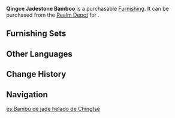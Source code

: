 {{Furnishing Infobox
|id             = 372319
|image          = Item Qingce Jadestone Bamboo.png
|category       = Landform
|subcategory    = Tree
|rarity         = 3
|adeptal_energy = 20
|load           = 50
|reduced_load   = 50
|description    = Green bamboo from [[Qingce Village|Mt. Qingce]].<br />Like jade, it is cool and smooth to the touch, earning it the name "Jadestone Bamboo."
|source1        = [[Realm Depot]]
|source2        = [[Adeptal Mirror]]
}}
'''Qingce Jadestone Bamboo''' is a purchasable [[Furnishing]]. It can be purchased from the [[Realm Depot]] for {{Item|Realm Currency|30|x=80}}.

==Furnishing Sets==
{{Craft Usage}}

==Other Languages==
{{Other Languages
|default_hidden = 1
|en      = Qingce Jadestone Bamboo
|zhs     = 轻策寒玉竹
|zhs_rm  = Qīngcè Hányù-zhú
|zht     = 輕策寒玉竹
|zht_rm  = Qīngcè Hányù-zhú
|ja      = 軽策寒玉竹
|ja_rm   = Keisaku Kangyokuchiku{{Assumed}}
|ko      = 경책 한옥죽(寒玉竹)
|ko_rm   = 
|es      = Bambú de jade helado de Chingtsé
|fr      = Bambou pierre de jade de Qingce
|ru      = Нефритовый бамбук
|th      = ไผ่หยกเหมันต์แห่ง Qingce
|th_rm   = 
|vi      = Trúc Hàn Ngọc
|de      = Qingce-Jadebambus
|id      = Bambu Giok Qingce
|pt      = Bambu de Jade Frio de Qingce
}}

==Change History==
{{Change History|1.5}}

==Navigation==
{{Furnishing Navbox/Exterior|Landform}}

[[es:Bambú de jade helado de Chingtsé]]